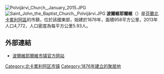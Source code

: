 [[File:Polvijärvi_Church,_January_2015.JPG|thumb]]
[[File:Saint_John_the_Baptist_Church,_Polvijärvi.JPG|thumb]]
'''波爾維耶爾維'''（{{lang-fi|Polvijärvi}}）是[[芬蘭|芬蘭]][[北卡累利阿區|北卡累利阿區]]的市鎮，位於該國東部，始建於1876年，面積958平方公里，2013年人口4,772，人口密度為每平方公里5.93人。	

==外部連結==
* [https://web.archive.org/web/20181205032259/http://www.polvijarvi.fi/ 波爾維耶爾維市镇官方网站] {{fi}}

{{Finland-geo-stub}}
[[Category:北卡累利阿区市镇|Category:北卡累利阿区市镇]]
[[Category:1876年建立的聚居地|Category:1876年建立的聚居地]]